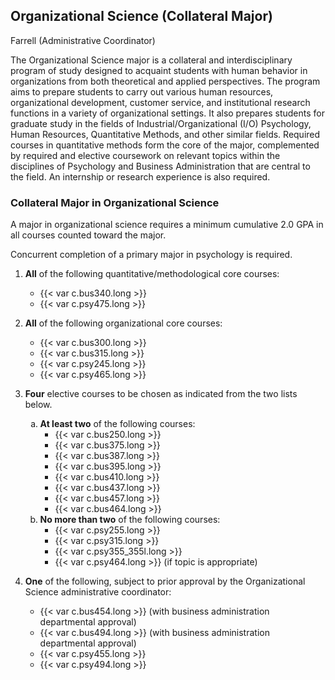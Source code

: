 ## Organizational Science (Collateral Major) {#sec-organizational-science} 

Farrell (Administrative Coordinator)

The Organizational Science major is a collateral and interdisciplinary program of study designed to acquaint students with human behavior in organizations from both theoretical and applied perspectives. The program aims to prepare students to carry out various human resources, organizational development, customer service, and institutional research functions in a variety of organizational settings. It also prepares students for graduate study in the fields of Industrial/Organizational (I/O) Psychology, Human Resources, Quantitative Methods, and other similar fields. Required courses in quantitative methods form the core of the major, complemented by required and elective coursework on relevant topics within the disciplines of Psychology and Business Administration that are central to the field. An internship or research experience is also required. 

### Collateral Major in Organizational Science

A major in organizational science requires a minimum cumulative 2.0 GPA in all courses counted toward the major.
 
Concurrent completion of a primary major in psychology is required. 
 
1. **All** of the following quantitative/methodological core courses:
	- {{< var c.bus340.long >}}
	- {{< var c.psy475.long >}}	
2. **All** of the following organizational core courses: 
	- {{< var c.bus300.long >}}
	- {{< var c.bus315.long >}}
	- {{< var c.psy245.long >}}
	- {{< var c.psy465.long >}}

3. **Four** elective courses to be chosen as indicated from the two lists below. 
 
	a. **At least two** of the following courses:
		- {{< var c.bus250.long >}}
		- {{< var c.bus375.long >}}
		- {{< var c.bus387.long >}}
		- {{< var c.bus395.long >}}
		- {{< var c.bus410.long >}} 
		- {{< var c.bus437.long >}}
		- {{< var c.bus457.long >}}
		- {{< var c.bus464.long >}}

	b. **No more than two** of the following courses:
		- {{< var c.psy255.long >}}
		- {{< var c.psy315.long >}}
		- {{< var c.psy355_355l.long >}}
		- {{< var c.psy464.long >}} (if topic is appropriate)
	
4. **One** of the following, subject to prior approval by the Organizational Science administrative coordinator:
	- {{< var c.bus454.long >}} (with business administration departmental approval)
	- {{< var c.bus494.long >}} (with business administration departmental approval)
	- {{< var c.psy455.long >}} 
	- {{< var c.psy494.long >}}
